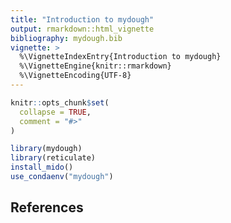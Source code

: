 ```yaml
---
title: "Introduction to mydough"
output: rmarkdown::html_vignette
bibliography: mydough.bib
vignette: >
  %\VignetteIndexEntry{Introduction to mydough}
  %\VignetteEngine{knitr::rmarkdown}
  %\VignetteEncoding{UTF-8}
---
```


```r
knitr::opts_chunk$set(
  collapse = TRUE,
  comment = "#>"
)
```

```r
library(mydough)
library(reticulate)
install_mido()
use_condaenv("mydough")
```

## References
